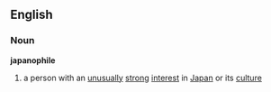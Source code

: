 ==English==
===Noun===
{{wikipedia}}
'''japanophile'''
#a person with an [[unusual]]ly [[strong]] [[interest]] in [[Japan]] or its [[culture]]